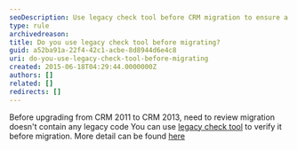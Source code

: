 ```yaml
---
seoDescription: Use legacy check tool before CRM migration to ensure a smooth upgrade and avoid potential issues with outdated code.
type: rule
archivedreason:
title: Do you use legacy check tool before migrating?
guid: a52ba91a-22f4-42c1-acbe-8d8944d6e4c8
uri: do-you-use-legacy-check-tool-before-migrating
created: 2015-06-18T04:29:44.0000000Z
authors: []
related: []
redirects: []
---
```


Before upgrading from CRM 2011 to CRM 2013, need to review migration doesn't contain any legacy code
You can use [legacy check tool](http://go.microsoft.com/fwlink/p/?LinkID=309565) to verify it before migration. More detail can be found [here](https://powerobjects.com/development/legacy-feature-check-tool-prepare-crm-2013/)